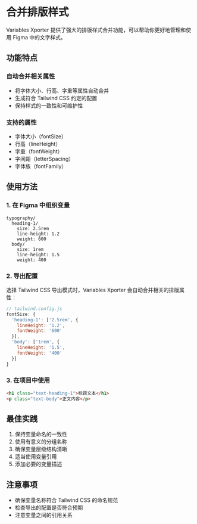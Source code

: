 # 合并排版样式

Variables Xporter 提供了强大的排版样式合并功能，可以帮助你更好地管理和使用 Figma 中的文字样式。

## 功能特点

### 自动合并相关属性
- 将字体大小、行高、字重等属性自动合并
- 生成符合 Tailwind CSS 约定的配置
- 保持样式的一致性和可维护性

### 支持的属性
- 字体大小（fontSize）
- 行高（lineHeight）
- 字重（fontWeight）
- 字间距（letterSpacing）
- 字体族（fontFamily）

## 使用方法

### 1. 在 Figma 中组织变量
```
typography/
  heading-1/
    size: 2.5rem
    line-height: 1.2
    weight: 600
  body/
    size: 1rem
    line-height: 1.5
    weight: 400
```

### 2. 导出配置
选择 Tailwind CSS 导出模式时，Variables Xporter 会自动合并相关的排版属性：

```js
// tailwind.config.js
fontSize: {
  'heading-1': ['2.5rem', {
    lineHeight: '1.2',
    fontWeight: '600'
  }],
  'body': ['1rem', {
    lineHeight: '1.5',
    fontWeight: '400'
  }]
}
```

### 3. 在项目中使用
```html
<h1 class="text-heading-1">标题文本</h1>
<p class="text-body">正文内容</p>
```

## 最佳实践

1. 保持变量命名的一致性
2. 使用有意义的分组名称
3. 确保变量层级结构清晰
4. 适当使用变量引用
5. 添加必要的变量描述

## 注意事项

- 确保变量名称符合 Tailwind CSS 的命名规范
- 检查导出的配置是否符合预期
- 注意变量之间的引用关系
